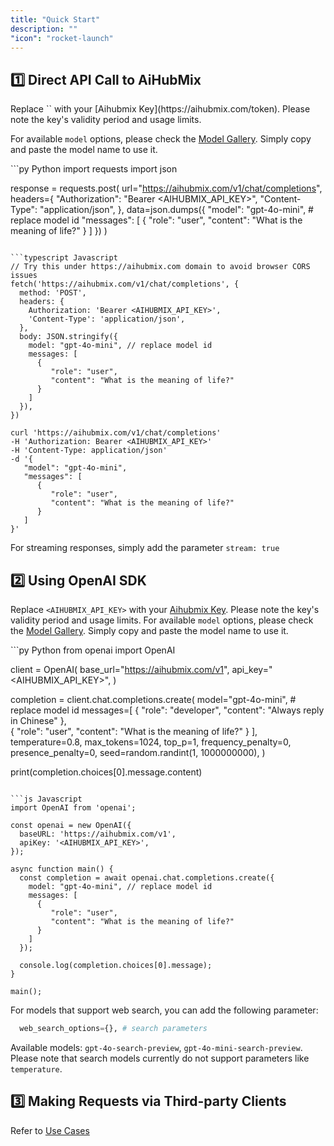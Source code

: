 ```yaml
---
title: "Quick Start"
description: ""
"icon": "rocket-launch"
---
```


## 1️⃣ Direct API Call to AiHubMix

<Tip>
Replace `<AIHUBMIX_API_KEY>` with your [Aihubmix Key](https://aihubmix.com/token). Please note the key's validity period and usage limits.
</Tip>

For available `model` options, please check the [Model Gallery](https://aihubmix.com/models). Simply copy and paste the model name to use it.

<CodeGroup>
```py Python
import requests
import json

response = requests.post(
  url="https://aihubmix.com/v1/chat/completions",
  headers={
    "Authorization": "Bearer <AIHUBMIX_API_KEY>",
    "Content-Type": "application/json",
  },
  data=json.dumps({
    "model": "gpt-4o-mini", # replace model id
    "messages": [
      {
        "role": "user",
        "content": "What is the meaning of life?"
      }
    ]
  })
)
```

```typescript Javascript
// Try this under https://aihubmix.com domain to avoid browser CORS issues
fetch('https://aihubmix.com/v1/chat/completions', {
  method: 'POST',
  headers: {
    Authorization: 'Bearer <AIHUBMIX_API_KEY>',
    'Content-Type': 'application/json',
  },
  body: JSON.stringify({
    model: "gpt-4o-mini", // replace model id
    messages: [
      {
         "role": "user",
         "content": "What is the meaning of life?"
      }
    ]
  }),
})
```

```Shell Curl
curl 'https://aihubmix.com/v1/chat/completions'
-H 'Authorization: Bearer <AIHUBMIX_API_KEY>'
-H 'Content-Type: application/json'
-d '{
   "model": "gpt-4o-mini",
   "messages": [
      {
         "role": "user",
         "content": "What is the meaning of life?"
      }
   ]
}'
```
</CodeGroup>

For streaming responses, simply add the parameter `stream: true`

## 2️⃣ Using OpenAI SDK

Replace `<AIHUBMIX_API_KEY>` with your [Aihubmix Key](https://aihubmix.com/token). Please note the key's validity period and usage limits.
For available `model` options, please check the [Model Gallery](https://aihubmix.com/models). Simply copy and paste the model name to use it.

<CodeGroup>
```py Python
from openai import OpenAI

client = OpenAI(
  base_url="https://aihubmix.com/v1",
  api_key="<AIHUBMIX_API_KEY>",
)

completion = client.chat.completions.create(
  model="gpt-4o-mini", # replace model id
  messages=[
    {
      "role": "developer",
      "content": "Always reply in Chinese"
    },    
    {
      "role": "user",
      "content": "What is the meaning of life?"
    }
  ],
  temperature=0.8,
  max_tokens=1024,
  top_p=1,
  frequency_penalty=0,
  presence_penalty=0,
  seed=random.randint(1, 1000000000),
)

print(completion.choices[0].message.content)
```

```js Javascript
import OpenAI from 'openai';

const openai = new OpenAI({
  baseURL: 'https://aihubmix.com/v1',
  apiKey: '<AIHUBMIX_API_KEY>',
});

async function main() {
  const completion = await openai.chat.completions.create({
    model: "gpt-4o-mini", // replace model id
    messages: [
      {
         "role": "user",
         "content": "What is the meaning of life?"
      }
    ]
  });

  console.log(completion.choices[0].message);
}

main();
```
</CodeGroup>

For models that support web search, you can add the following parameter:
```Python
  web_search_options={}, # search parameters
```
Available models: `gpt-4o-search-preview`, `gpt-4o-mini-search-preview`.
<Info>
Please note that search models currently do not support parameters like `temperature`.
</Info>

## 3️⃣ Making Requests via Third-party Clients

Refer to [Use Cases](/en/clients/AnythingLLM)
